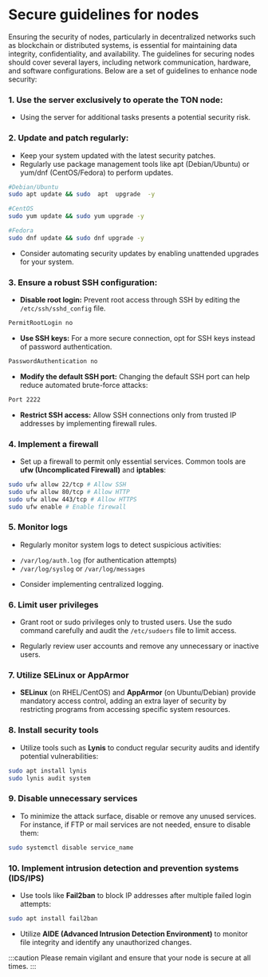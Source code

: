 
# Secure guidelines for nodes

Ensuring the security of nodes, particularly in decentralized networks such as blockchain or distributed systems, is essential for maintaining data integrity, confidentiality, and availability. The guidelines for securing nodes should cover several layers, including network communication, hardware, and software configurations. Below are a set of guidelines to enhance node security:

### 1. Use the server exclusively to operate the TON node:

- Using the server for additional tasks presents a potential security risk.

### 2. Update and patch regularly:

- Keep your system updated with the latest security patches.
- Regularly use package management tools like apt (Debian/Ubuntu) or yum/dnf (CentOS/Fedora) to perform updates.

```bash
#Debian/Ubuntu
sudo apt update && sudo  apt  upgrade  -y

#CentOS
sudo yum update && sudo yum upgrade -y

#Fedora
sudo dnf update && sudo dnf upgrade -y
```

- Consider automating security updates by enabling unattended upgrades for your system.

### 3. Ensure a robust SSH configuration:

- **Disable root login:** Prevent root access through SSH by editing the `/etc/ssh/sshd_config` file.

```bash
PermitRootLogin no
```

- **Use SSH keys:** For a more secure connection, opt for SSH keys instead of password authentication.

```bash
PasswordAuthentication no
```

- **Modify the default SSH port:** Changing the default SSH port can help reduce automated brute-force attacks:

```bash
Port 2222
```

- **Restrict SSH access:** Allow SSH connections only from trusted IP addresses by implementing firewall rules.

### 4. Implement a firewall

- Set up a firewall to permit only essential services. Common tools are **ufw (Uncomplicated Firewall)** and **iptables**:

```bash
sudo ufw allow 22/tcp # Allow SSH
sudo ufw allow 80/tcp # Allow HTTP
sudo ufw allow 443/tcp # Allow HTTPS
sudo ufw enable # Enable firewall
```

### 5. Monitor logs

- Regularly monitor system logs to detect suspicious activities:

<!---->

- `/var/log/auth.log` (for authentication attempts)
- `/var/log/syslog` or `/var/log/messages`

<!---->

- Consider implementing centralized logging.

### 6. Limit user privileges

- Grant root or sudo privileges only to trusted users. Use the sudo command carefully and audit the `/etc/sudoers` file to limit access.

- Regularly review user accounts and remove any unnecessary or inactive users.

### 7. Utilize SELinux or AppArmor

- **SELinux** (on RHEL/CentOS) and **AppArmor** (on Ubuntu/Debian) provide mandatory access control, adding an extra layer of security by restricting programs from accessing specific system resources.

### 8. Install security tools

- Utilize tools such as **Lynis** to conduct regular security audits and identify potential vulnerabilities:

```bash
sudo apt install lynis
sudo lynis audit system
```

### 9. Disable unnecessary services

- To minimize the attack surface, disable or remove any unused services. For instance, if FTP or mail services are not needed, ensure to disable them:

```bash
sudo systemctl disable service_name
```

### 10. Implement intrusion detection and prevention systems (IDS/IPS)

- Use tools like **Fail2ban** to block IP addresses after multiple failed login attempts:

```bash
sudo apt install fail2ban
```

- Utilize **AIDE (Advanced Intrusion Detection Environment)** to monitor file integrity and identify any unauthorized changes.

:::caution
Please remain vigilant and ensure that your node is secure at all times.
:::

<Feedback />

